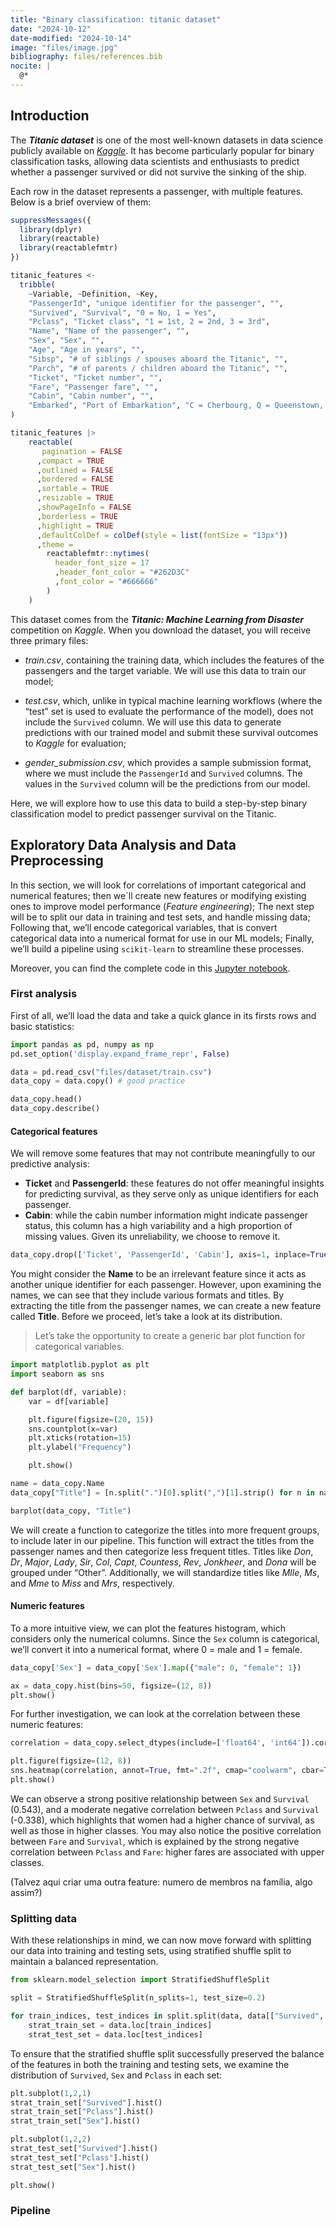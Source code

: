 ```yaml
---
title: "Binary classification: titanic dataset"
date: "2024-10-12"
date-modified: "2024-10-14"
image: "files/image.jpg"
bibliography: files/references.bib
nocite: |
  @*
---
```


## Introduction

The ***Titanic dataset*** is one of the most well-known datasets in data science publicly available on [*Kaggle*](https://www.kaggle.com/c/titanic). It has become particularly popular for binary classification tasks, allowing data scientists and enthusiasts to predict whether a passenger survived or did not survive the sinking of the ship.

Each row in the dataset represents a passenger, with multiple features. Below is a brief overview of them:

```r

suppressMessages({
  library(dplyr)
  library(reactable)
  library(reactablefmtr)
})

titanic_features <- 
  tribble(
    ~Variable, ~Definition, ~Key,
    "PassengerId", "unique identifier for the passenger", "",
    "Survived", "Survival", "0 = No, 1 = Yes",
    "Pclass", "Ticket class", "1 = 1st, 2 = 2nd, 3 = 3rd",
    "Name", "Name of the passenger", "",
    "Sex", "Sex", "",
    "Age", "Age in years", "",
    "Sibsp", "# of siblings / spouses aboard the Titanic", "",
    "Parch", "# of parents / children aboard the Titanic", "",
    "Ticket", "Ticket number", "",
    "Fare", "Passenger fare", "",
    "Cabin", "Cabin number", "",
    "Embarked", "Port of Embarkation", "C = Cherbourg, Q = Queenstown, S = Southampton"
)

titanic_features |> 
    reactable(
       pagination = FALSE
      ,compact = TRUE
      ,outlined = FALSE
      ,bordered = FALSE
      ,sortable = TRUE
      ,resizable = TRUE
      ,showPageInfo = FALSE
      ,borderless = TRUE
      ,highlight = TRUE
      ,defaultColDef = colDef(style = list(fontSize = "13px"))
      ,theme =
        reactablefmtr::nytimes(
          header_font_size = 17
          ,header_font_color = "#262D3C"
          ,font_color = "#666666"
        )
    )
```

This dataset comes from the ***Titanic: Machine Learning from Disaster*** competition on *Kaggle*. When you download the dataset, you will receive three primary files:

-   *train.csv*, containing the training data, which includes the features of the passengers and the target variable. We will use this data to train our model;

-   *test.csv*, which, unlike in typical machine learning workflows (where the "test" set is used to evaluate the performance of the model), does not include the `Survived` column. We will use this data to generate predictions with our trained model and submit these survival outcomes to *Kaggle* for evaluation;

-   *gender_submission.csv*, which provides a sample submission format, where we must include the `PassengerId` and `Survived` columns. The values in the `Survived` column will be the predictions from our model.

Here, we will explore how to use this data to build a step-by-step binary classification model to predict passenger survival on the Titanic.

## Exploratory Data Analysis and Data Preprocessing

In this section, we will look for correlations of important categorical and numerical features; then we´ll create new features or modifying existing ones to improve model performance (*Feature engineering*); The next step will be to split our data in training and test sets, and handle missing data; Following that, we'll encode categorical variables, that is convert categorical data into a numerical format for use in our ML models; Finally, we'll build a pipeline using `scikit-learn` to streamline these processes.

Moreover, you can find the complete code in this [Jupyter notebook]().

### First analysis

First of all, we'll load the data and take a quick glance in its firsts rows and basic statistics:

```python
import pandas as pd, numpy as np
pd.set_option('display.expand_frame_repr', False)

data = pd.read_csv("files/dataset/train.csv")
data_copy = data.copy() # good practice

data_copy.head()
data_copy.describe()
```

#### Categorical features

We will remove some features that may not contribute meaningfully to our predictive analysis:

-   **Ticket** and **PassengerId**: these features do not offer meaningful insights for predicting survival, as they serve only as unique identifiers for each passenger.
-   **Cabin**: while the cabin number information might indicate passenger status, this column has a high variability and a high proportion of missing values. Given its unreliability, we choose to remove it.

```python
data_copy.drop(['Ticket', 'PassengerId', 'Cabin'], axis=1, inplace=True)
```

You might consider the **Name** to be an irrelevant feature since it acts as another unique identifier for each passenger. However, upon examining the names, we can see that they include various formats and titles. By extracting the title from the passenger names, we can create a new feature called **Title**. Before we proceed, let's take a look at its distribution.

> Let's take the opportunity to create a generic bar plot function for categorical variables.

```python
import matplotlib.pyplot as plt
import seaborn as sns

def barplot(df, variable):
    var = df[variable]

    plt.figure(figsize=(20, 15))
    sns.countplot(x=var)
    plt.xticks(rotation=15)
    plt.ylabel("Frequency")

    plt.show()
```

```python
name = data_copy.Name
data_copy["Title"] = [n.split(".")[0].split(",")[1].strip() for n in name]

barplot(data_copy, "Title")
```

We will create a function to categorize the titles into more frequent groups, to include later in our pipeline. This function will extract the titles from the passenger names and then categorize less frequent titles. Titles like *Don*, *Dr*, *Major*, *Lady*, *Sir*, *Col*, *Capt*, *Countess*, *Rev*, *Jonkheer*, and *Dona* will be grouped under "Other". Additionally, we will standardize titles like *Mlle*, *Ms*, and *Mme* to *Miss* and *Mrs*, respectively.

#### Numeric features

To a more intuitive view, we can plot the features histogram, which considers only the numerical columns. Since the `Sex` column is categorical, we’ll convert it into a numerical format, where 0 = male and 1 = female.

```python
data_copy['Sex'] = data_copy['Sex'].map({"male": 0, "female": 1})
```

```python
ax = data_copy.hist(bins=50, figsize=(12, 8))
plt.show()
```

For further investigation, we can look at the correlation between these numeric features:

```python
correlation = data_copy.select_dtypes(include=['float64', 'int64']).corr()

plt.figure(figsize=(12, 8))
sns.heatmap(correlation, annot=True, fmt=".2f", cmap="coolwarm", cbar=True)
plt.show()
```

We can observe a strong positive relationship between `Sex` and `Survival` (0.543), and a moderate negative correlation between `Pclass` and `Survival` (-0.338), which highlights that women had a higher chance of survival, as well as those in higher classes. You may also notice the positive correlation between `Fare` and `Survival`, which is explained by the strong negative correlation between `Pclass` and `Fare`: higher fares are associated with upper classes. 

(Talvez aqui criar uma outra feature: numero de membros na família, algo assim?)

### Splitting data

With these relationships in mind, we can now move forward with splitting our data into training and testing sets, using stratified shuffle split to maintain a balanced representation.

```python
from sklearn.model_selection import StratifiedShuffleSplit

split = StratifiedShuffleSplit(n_splits=1, test_size=0.2)

for train_indices, test_indices in split.split(data, data[["Survived", "Pclass", "Sex"]]):
    strat_train_set = data.loc[train_indices]
    strat_test_set = data.loc[test_indices]
```

To ensure that the stratified shuffle split successfully preserved the balance of the features in both the training and testing sets, we examine the distribution of `Survived`, `Sex` and `Pclass` in each set:

```python
plt.subplot(1,2,1)
strat_train_set["Survived"].hist()
strat_train_set["Pclass"].hist()
strat_train_set["Sex"].hist()

plt.subplot(1,2,2)
strat_test_set["Survived"].hist()
strat_test_set["Pclass"].hist()
strat_test_set["Sex"].hist()

plt.show()
```

### Pipeline